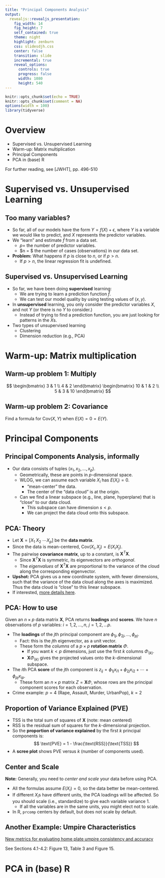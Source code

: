 ```yaml
---
title: "Principal Components Analysis"
output: 
  revealjs::revealjs_presentation:
    fig_width: 14 
    fig_height: 7
    self_contained: true
    theme: night
    highlight: zenburn
    css: slidesdjh.css
    center: false
    transition: slide
    incremental: true
    reveal_options:
      controls: true
      progress: false
      width: 1080
      height: 540
---
```


```r
knitr::opts_chunk$set(echo = TRUE)
knitr::opts_chunk$set(comment = NA)
options(width = 100)
library(tidyverse)
```


# Overview

- Supervised vs. Unsupervised Learning
- Warm-up: Matrix multiplication
- Principal Components
- PCA in (base) R

For further reading, see [JWHT], pp. 496-510

# Supervised vs. Unsupervised Learning

## Too many variables?

- So far, all of our models  have the form $Y = f(X) + \epsilon$, where $Y$ is a variable we would like to predict, and $X$ represents the predictor variables.
- We "learn" and estimate $\hat{f}$ from a data set.
    - $p =$ the number of predictor variables.
    - $n = $ the number of cases (observations) in our data set.
- **Problem:** What happens if $p$ is close to $n$, or if $p > n$.
    - If $p > n$, the linear regression fit is undefined.

## Supervised vs. Unsupervised Learning

- So far, we have been doing **supervised** learning: 
    - We are trying to learn a prediction function $\hat{f}$.
    - We can test our model quality by using testing values of $(x,y)$.
- In **unsupervised** learning, you only consider the predictor variables $X$, and not $Y$ (or there is no $Y$ to consider.) 
    - Instead of trying to find a prediction function, you are just looking for patterns in the $X$s.
- Two types of unsupervised learning
    - Clustering
    - Dimension reduction (e.g., PCA)

# Warm-up: Matrix multiplication

## Warm-up problem 1: Multiply

$$
\begin{bmatrix}
3 & 1 \\
4 & 2
\end{bmatrix}
\begin{bmatrix}
10 & 1 & 2 \\
5  & 3 & 10   
\end{bmatrix}
$$


## Warm-up problem 2: Covariance

Find a formula for $\text{Cov}(X, Y)$ when $E(X) = 0 = E(Y)$.

# Principal Components

## Principal Components Analysis, informally

- Our data consists of tuples $(x_1, x_2, \ldots, x_p)$.
    - Geometrically, these are points in $p$-dimensional space.
    - WLOG, we can assume each variable $X_i$ has $E(X_i) = 0$.
        - "mean-center" the data.
        - The center of the "data cloud" is at the origin.
    - Can we find a linear subspace (e.g., line, plane, hyperplane) that is "close" to our data cloud.
        - This subspace can have dimension $s < p$.
        - We can project the data cloud onto this subspace.
        
## {data-background-image="images/pca4.png" data-background-size="contain"}

## PCA: Theory 

- Let $\mathbf{X} = \left[X_1 \; X_2 \; \cdots X_p\right]$ be the **data matrix**.
- Since the data is mean-centered, $\text{Cov}(X_i, X_j) = E(X_iX_j)$.
- The pairwise **covariance matrix**, up to a constant, is $\mathbf{X}^T\mathbf{X}$.
    - Since $\mathbf{X}^T\mathbf{X}$ is symmetric, its eigenvectors are *orthogonal*.
    - The *eigenvalues* of $\mathbf{X}^T\mathbf{X}$ are proportional to the variance of the cloud along the corresponding eigenvector.
- **Upshot:** PCA gives us a new coordinate system, with fewer dimensions, such that the variance of the data cloud along the axes is maximized. Thus the data cloud is "close" to this linear subspace.
- If interested, [more details here](https://arxiv.org/pdf/1404.1100.pdf).
    
## {data-background-image="images/pca1.png" data-background-size="contain"}

## {data-background-image="images/pca2.png" data-background-size="contain"}

## PCA: How to use

Given an $n \times p$ data matrix $\mathbf{X}$, PCA returns **loadings** and **scores**. We have $n$ observations of $p$ variables: $i = 1, 2, \ldots, n$, $j = 1, 2, \ldots p$.

- The **loadings** of the $j$th principal component are $\phi_{1j}, \phi_{2j}, \ldots, \phi_{pj}$. 
    - Fact: this is the $j$th eigenvector, as a unit vector.
    - These form the *columns* of a $p \times p$ **rotation matrix** $\Phi$.
        - If you want $k < p$ dimensions, just use the first $k$ columns $\Phi_{(k)}$.
        - $\mathbf{X}\Phi_{(k)}$ gives the projected values onto the $k$-dimensional subspace.
- The $i$th PCA **score** of the $j$th component is $z_{ij} = \phi_{1j}x_{i1} + \phi_{2j}x_{i2} + \cdots + \phi_{pj}x_{ip}$.
    - These form an $n \times p$ matrix $Z = \mathbf{X}\Phi$, whose rows are the principal component scores for each observation.
- Crime example: $p = 4$ (Rape, Assault, Murder, UrbanPop), $k = 2$

## {data-background-image="images/pca3.png" data-background-size="contain"}

## Proportion of Variance Explained (PVE)

- TSS is the total sum of squares of $\mathbf{X}$ (note: mean centered)
- RSS is the residual sum of squares for the $k$-dimensional projection.
- So the **proportion of variance explained** by the first $k$ principal components is:
$$
\text{PVE} = 1 - \frac{\text{RSS}}{\text{TSS}}
$$
- A **scree plot** shows PVE versus $k$ (number of components used).

## Center and Scale

**Note:** Generally, you need to *center and scale* your data before using PCA.

- All the formulas assume $E(X_i) = 0$, so the data better be mean-centered.
- If different $X_i$s have different units, the PCA loadings will be affected. So you should scale (i.e., standardize) to give each variable variance 1.
    - If all the variables are in the same units, you might elect not to scale.
- In R, `prcomp` centers by default, but does not scale by default.


## {data-background-image="images/pca5.png" data-background-size="contain"}

## Another Example: Umpire Characteristics

[New metrics for evaluating home plate umpire consistency and accuracy
](https://doi.org/10.1515/jqas-2018-0061)

See Sections 4.1-4.2: Figure 13, Table 3 and Figure 15. 

# PCA in (base) R
